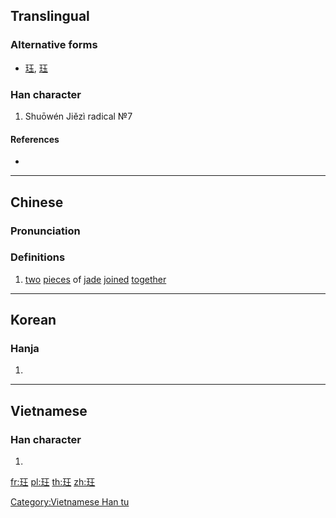 ==Translingual==

===Alternative forms===
* [[𤤴]], [[珏]]

===Han character===
{{Han char|rn=96|rad=玉|as=04|sn=8|four=11114|canj=MGMG|ids=⿰[[玉|⺩]][[王]]}}

# Shuōwén Jiězì radical №7

====References====
* {{Han ref|kx=0728.140|dkj=20871|dj=1140.130|hdz=21103.010|uh=73A8|ud=29608|bh=AAB2|bd=43698}}

----

==Chinese==
{{zh-forms}}

===Pronunciation===
{{zh-pron
|m=jué
|c=gok3
|mc=
|oc=y
|ma=
|cat=n
}}

===Definitions===
# [[two]] [[piece]]s of [[jade]] [[join]]ed [[together]]

----

==Korean==

===Hanja===
{{ko-hanja|hangeul=[[각]], [[곡]]|eumhun=|rv=gak, gok|mr=kak, kok|y=kak, kok}}

# {{defn|lang=ko|sort=玉04}}

----

==Vietnamese==

===Han character===
{{vi-readings|rs=玉04| hanviet = giác}}

# {{defn|lang=vi|sort=玉04}}

[[Category:Vietnamese Han tu]]

[[fr:玨]]
[[pl:玨]]
[[th:玨]]
[[zh:玨]]